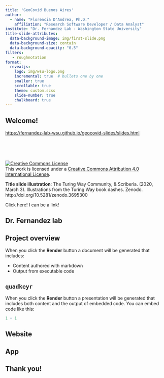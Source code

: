 ```yaml
---
title: 'GeoCovid Buenos Aires'
author: 
  - name: "Florencia D'Andrea, Ph.D."
    affiliation: "Research Software Developer / Data Analyst"
institute: "Dr. Fernandez Lab - Washington State University"
title-slide-attributes:
  data-background-image: img/first-slide.png
  data-background-size: contain
  data-background-opacity: "0.5"
filters:
   - roughnotation
format:
  revealjs:
    logo: img/wsu-logo.png
    incremental: true  # bullets one by one 
    smaller: true
    scrollable: true
    theme: custom.scss
    slide-number: true
    chalkboard: true
---
```


## Welcome!

[https://fernandez-lab-wsu.github.io/geocovid-slides/slides.html](https://fernandez-lab-wsu.github.io/geocovid-slides/slides.html)
  
 
<br>  
<br>  

::: {.small-text}
<a rel="license" href="http://creativecommons.org/licenses/by/4.0/"><img alt="Creative Commons License" style="border-width:0" src="https://i.creativecommons.org/l/by/4.0/88x31.png" /></a><br />This work is licensed under a <a rel="license" href="http://creativecommons.org/licenses/by/4.0/">Creative Commons Attribution 4.0 International License</a>.

**Title slide illustration**: The Turing Way Community, & Scriberia. (2020, March 3). Illustrations from the Turing Way book dashes. Zenodo. http://doi.org/10.5281/zenodo.3695300
:::



:::footer
Click here! I can be a link!
:::

## Dr. Fernandez lab


## Project overview

When you click the **Render** button a document will be generated that includes:

-   Content authored with markdown
-   Output from executable code

## `quadkeyr`

When you click the **Render** button a presentation will be generated that includes both content and the output of embedded code. You can embed code like this:

```r
1 + 1
```

## Website


## App


## Thank you!
